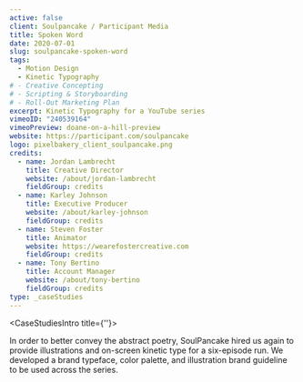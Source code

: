 ```yaml
---
active: false
client: Soulpancake / Participant Media
title: Spoken Word
date: 2020-07-01
slug: soulpancake-spoken-word
tags:
  - Motion Design
  - Kinetic Typography
# - Creative Concepting
# - Scripting & Storyboarding
# - Roll-Out Marketing Plan
excerpt: Kinetic Typography for a YouTube series
vimeoID: "240539164"
vimeoPreview: doane-on-a-hill-preview
website: https://participant.com/soulpancake
logo: pixelbakery_client_soulpancake.png
credits:
  - name: Jordan Lambrecht
    title: Creative Director
    website: /about/jordan-lambrecht
    fieldGroup: credits
  - name: Karley Johnson
    title: Executive Producer
    website: /about/karley-johnson
    fieldGroup: credits
  - name: Steven Foster
    title: Animator
    website: https://wearefostercreative.com
    fieldGroup: credits
  - name: Tony Bertino
    title: Account Manager
    website: /about/tony-bertino
    fieldGroup: credits
type: _caseStudies
---
```


<CaseStudiesIntro title={''}>

In order to better convey the abstract poetry, SoulPancake hired us again to provide illustrations and on-screen kinetic type for a six-episode run. We developed a brand typeface, color palette, and illustration brand guideline to be used across the series.

</CaseStudiesIntro>
